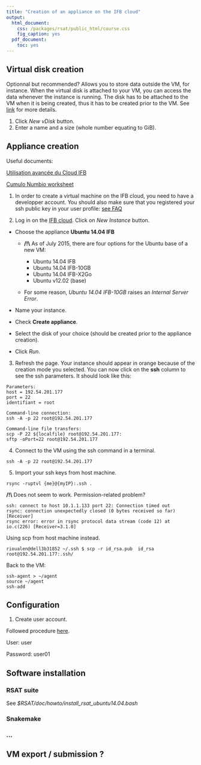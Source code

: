 ```yaml
---
title: "Creation of an appliance on the IFB cloud"
output:
  html_document:
    css: /packages/rsat/public_html/course.css
    fig_caption: yes
  pdf_document:
    toc: yes
---
```


## Virtual disk creation

Optionnal but recommended? Allows you to store data outside the VM, for instance. When the virtual disk is attached to your VM, you can access the data whenever the instance is running.
The disk has to be attached to the VM when it is being created, thus it has to be created prior to the VM. 
See [link](http://www.france-bioinformatique.fr/?q=fr/gestion-des-donn%C3%A9es) for more details.

1. Click *New vDisk* button.
2. Enter a name and a size (whole number equating to GiB).

## Appliance creation

Useful documents:

[Utilisation avancée du Cloud IFB](http://www.france-bioinformatique.fr/?q=fr/core/cellule-infrastructure/documentation-cloud)

[Cumulo Numbio worksheet](http://www.france-bioinformatique.fr/sites/default/files/fascicule-ibi3_0.pdf)

1. In order to create a virtual machine on the IFB cloud, you need to have a developper account.
You should also make sure that you registered your ssh public key in your user profile: [see FAQ](http://www.france-bioinformatique.fr/?q=fr/profil-dutilisateur-cloud])

2. Log in on the [IFB cloud](http://cloud.france-bioinformatique.fr). Click on *New Instance* button. 

* Choose the appliance **Ubuntu 14.04 IFB**

    * **/!\\** As of July 2015, there are four options for the Ubuntu base of a new VM:

        * Ubuntu 14.04 IFB
        * Ubuntu 14.04 IFB-10GB
        * Ubuntu 14.04 IFB-X2Go
        * Ubuntu v12.02 (base)

    * For some reason, *Ubuntu 14.04 IFB-10GB* raises an *Internal Server Error*.

* Name your instance.
* Check **Create appliance**. 
* Select the disk of your choice (should be created prior to the appliance creation).
* Click *Run*.

3. Refresh the page. Your instance should appear in orange because of the creation mode you selected. You can now click on the **ssh** column to see the ssh parameters. It should look like this:

```
Parameters:
host = 192.54.201.177
port = 22
identifiant = root

Command-line connection:
ssh -A -p 22 root@192.54.201.177

Command-line file transfers:
scp -P 22 ${localfile} root@192.54.201.177:
sftp -oPort=22 root@192.54.201.177
```

4. Connect to the VM using the ssh command in a terminal. 

`ssh -A -p 22 root@192.54.201.177`

5. Import your ssh keys from host machine. 

`rsync -ruptvl {me}@{myIP}:.ssh .`

**/!\\** Does not seem to work. Permission-related problem?
```
ssh: connect to host 10.1.1.133 port 22: Connection timed out
rsync: connection unexpectedly closed (0 bytes received so far) [Receiver]
rsync error: error in rsync protocol data stream (code 12) at io.c(226) [Receiver=3.1.0]
```

Using scp from host machine instead.

```
rioualen@dell3b31852 ~/.ssh $ scp -r id_rsa.pub  id_rsa root@192.54.201.177:.ssh/
```

Back to the VM:
```
ssh-agent > ~/agent
source ~/agent
ssh-add
```



## Configuration

1. Create user account.

Followed procedure [here](https://www.digitalocean.com/community/tutorials/how-to-add-and-delete-users-on-an-ubuntu-14-04-vps).

User: user

Password: user01

## Software installation

### RSAT suite  

See *$RSAT/doc/howto/install_rsat_ubuntu14.04.bash*

### Snakemake

### ...


## VM export / submission ?




